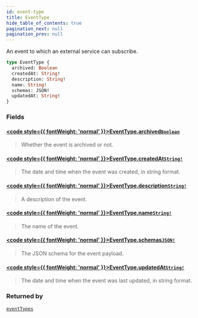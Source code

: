 ```yaml
---
id: event-type
title: EventType
hide_table_of_contents: true
pagination_next: null
pagination_prev: null
---
```








An event to which an external service can subscribe.

```graphql
type EventType {
  archived: Boolean
  createdAt: String!
  description: String!
  name: String!
  schemas: JSON!
  updatedAt: String!
}
```


### Fields

#### [<code style={{ fontWeight: 'normal' }}>EventType.<b>archived</b></code>](#)<Bullet />[`Boolean`](/api/scalars/boolean) <Badge class="secondary" text="scalar"/>
> Whether the event is archived or not.
> 

#### [<code style={{ fontWeight: 'normal' }}>EventType.<b>createdAt</b></code>](#)<Bullet />[`String!`](/api/scalars/string) <Badge class="secondary" text="non-null"/> <Badge class="secondary" text="scalar"/>
> The date and time when the event was created, in string format.
> 

#### [<code style={{ fontWeight: 'normal' }}>EventType.<b>description</b></code>](#)<Bullet />[`String!`](/api/scalars/string) <Badge class="secondary" text="non-null"/> <Badge class="secondary" text="scalar"/>
> A description of the event.
> 

#### [<code style={{ fontWeight: 'normal' }}>EventType.<b>name</b></code>](#)<Bullet />[`String!`](/api/scalars/string) <Badge class="secondary" text="non-null"/> <Badge class="secondary" text="scalar"/>
> The name of the event.
> 

#### [<code style={{ fontWeight: 'normal' }}>EventType.<b>schemas</b></code>](#)<Bullet />[`JSON!`](/api/scalars/json) <Badge class="secondary" text="non-null"/> <Badge class="secondary" text="scalar"/>
> The JSON schema for the event payload.
> 

#### [<code style={{ fontWeight: 'normal' }}>EventType.<b>updatedAt</b></code>](#)<Bullet />[`String!`](/api/scalars/string) <Badge class="secondary" text="non-null"/> <Badge class="secondary" text="scalar"/>
> The date and time when the event was last updated, in string format.
> 



### Returned by

[`eventTypes`](/api/queries/event-types)  <Badge class="secondary" text="query"/>



